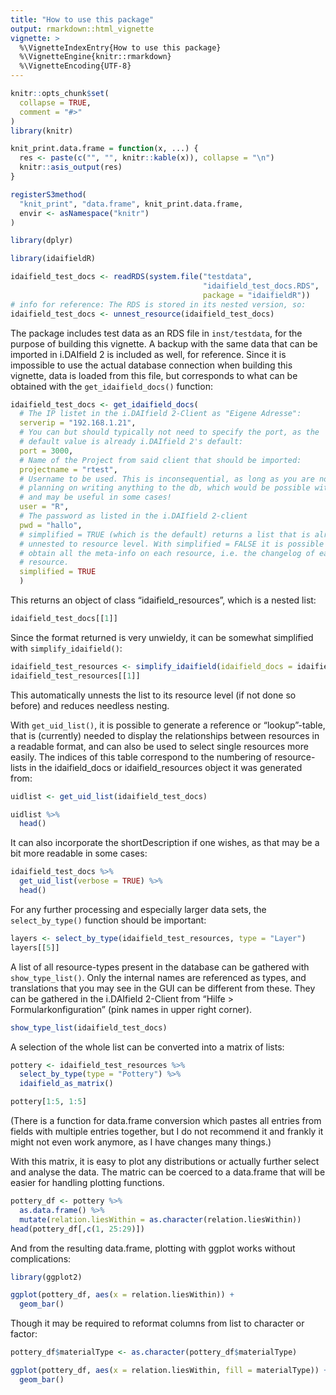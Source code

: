 ```yaml
---
title: "How to use this package"
output: rmarkdown::html_vignette
vignette: >
  %\VignetteIndexEntry{How to use this package}
  %\VignetteEngine{knitr::rmarkdown}
  %\VignetteEncoding{UTF-8}
---
```


```r
knitr::opts_chunk$set(
  collapse = TRUE,
  comment = "#>"
)
library(knitr)

knit_print.data.frame = function(x, ...) {
  res <- paste(c("", "", knitr::kable(x)), collapse = "\n")
  knitr::asis_output(res)
}

registerS3method(
  "knit_print", "data.frame", knit_print.data.frame,
  envir <- asNamespace("knitr")
)

library(dplyr)
```

```r
library(idaifieldR)
```

```r
idaifield_test_docs <- readRDS(system.file("testdata",
                                           "idaifield_test_docs.RDS",
                                           package = "idaifieldR"))
# info for reference: The RDS is stored in its nested version, so:
idaifield_test_docs <- unnest_resource(idaifield_test_docs)
```

The package includes test data as an RDS file in `inst/testdata`, for the purpose of building this vignette. A backup with the same data that can be imported in i.DAIfield 2 is included as well, for reference. Since it is impossible to use the actual database connection when building this vignette, data is loaded from this file, but corresponds to what can be obtained with the `get_idaifield_docs()` function:

```r
idaifield_test_docs <- get_idaifield_docs(
  # The IP listet in the i.DAIfield 2-Client as "Eigene Adresse":
  serverip = "192.168.1.21",
  # You can but should typically not need to specify the port, as the
  # default value is already i.DAIfield 2's default:
  port = 3000,
  # Name of the Project from said client that should be imported:
  projectname = "rtest",
  # Username to be used. This is inconsequential, as long as you are not
  # planning on writing anything to the db, which would be possible with sofa,
  # and may be useful in some cases!
  user = "R",
  # The password as listed in the i.DAIfield 2-client
  pwd = "hallo",
  # simplified = TRUE (which is the default) returns a list that is already
  # unnested to resource level. With simplified = FALSE it is possible to
  # obtain all the meta-info on each resource, i.e. the changelog of each
  # resource.
  simplified = TRUE
  )
```

This returns an object of class "idaifield_resources", which is a nested list: 

```r
idaifield_test_docs[[1]]
```

Since the format returned is very unwieldy, it can be somewhat simplified with `simplify_idaifield()`:

```r
idaifield_test_resources <- simplify_idaifield(idaifield_docs = idaifield_test_docs)
idaifield_test_resources[[1]]
```

This automatically unnests the list to its resource level (if not done so before) and reduces needless nesting.

With `get_uid_list()`, it is possible to generate a reference or "lookup"-table, that is (currently) needed to display the relationships between resources in a readable format, and can also be used to select single resources more easily. The indices of this table correspond to the numbering of resource-lists in the idaifield_docs or idaifield_resources object it was generated from: 

```r
uidlist <- get_uid_list(idaifield_test_docs)

uidlist %>%
  head()
```

It can also incorporate the shortDescription if one wishes, as that may be a bit more readable in some cases:

```r
idaifield_test_docs %>%
  get_uid_list(verbose = TRUE) %>%
  head()
```

For any further processing and especially larger data sets, the `select_by_type()` function should be important:

```r
layers <- select_by_type(idaifield_test_resources, type = "Layer")
layers[[5]]
```

A list of all resource-types present in the database can be gathered with `show_type_list()`. Only the internal names are referenced as types, and translations that you may see in the GUI can be different from these. They can be gathered in the i.DAIfield 2-Client from "Hilfe > Formularkonfiguration" (pink names in upper right corner).

```r
show_type_list(idaifield_test_docs)
```

A selection of the whole list can be converted into a matrix of lists: 

```r
pottery <- idaifield_test_resources %>%
  select_by_type(type = "Pottery") %>%
  idaifield_as_matrix()

pottery[1:5, 1:5]
```
(There is a function for data.frame conversion which pastes all entries from fields with multiple entries together, but I do not recommend it and frankly it might not even work anymore, as I have changes many things.)

With this matrix, it is easy to plot any distributions or actually further select and analyse the data. The matric can be coerced to a data.frame that will be easier for handling plotting functions.

```r
pottery_df <- pottery %>%
  as.data.frame() %>%
  mutate(relation.liesWithin = as.character(relation.liesWithin))
head(pottery_df[,c(1, 25:29)])
```

And from the resulting data.frame, plotting with ggplot works without complications:

```r
library(ggplot2)

ggplot(pottery_df, aes(x = relation.liesWithin)) +
  geom_bar()
```
Though it may be required to reformat columns from list to character or factor:

```r
pottery_df$materialType <- as.character(pottery_df$materialType)

ggplot(pottery_df, aes(x = relation.liesWithin, fill = materialType)) +
  geom_bar()
```

